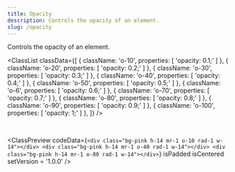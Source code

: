 ```yaml
---
title: Opacity
description: Controls the opacity of an element.
slug: /opacity
---
```


Controls the opacity of an element.

<ClassList
  classData={[
    {
      className: 'o-10',
      properties: [
        'opacity: 0.1;'
      ]
    },
    {
      className: 'o-20',
      properties: [
        'opacity: 0.2;'
      ]
    },
    {
      className: 'o-30',
      properties: [
        'opacity: 0.3;'
      ]
    },
    {
      className: 'o-40',
      properties: [
        'opacity: 0.4;'
      ]
    },
    {
      className: 'o-50',
      properties: [
        'opacity: 0.5;'
      ]
    },
    {
      className: 'o-6',
      properties: [
        'opacity: 0.6;'
      ]
    },
    {
      className: 'o-70',
      properties: [
        'opacity: 0.7;'
      ]
    },
    {
      className: 'o-80',
      properties: [
        'opacity: 0.8;'
      ]
    },
    {
      className: 'o-90',
      properties: [
        'opacity: 0.9;'
      ]
    },
    {
      className: 'o-100',
      properties: [
        'opacity: 1;'
      ]
    },
  ]}
/>

<br />

<ClassPreview
  codeData={`<div class="bg-pink h-14 mr-1 o-10 rad-1 w-14"></div>
    <div class="bg-pink h-14 mr-1 o-40 rad-1 w-14"></div>
    <div class="bg-pink h-14 mr-1 o-80 rad-1 w-14"></div>`}
  isPadded
  isCentered
  setVersion = '1.0.0'
/>